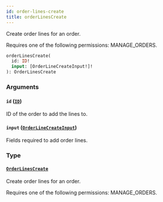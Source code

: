 ```yaml
---
id: order-lines-create
title: orderLinesCreate
---
```


Create order lines for an order.

Requires one of the following permissions: MANAGE_ORDERS.

```graphql
orderLinesCreate(
  id: ID!
  input: [OrderLineCreateInput!]!
): OrderLinesCreate
```

### Arguments

#### `id` ([`ID`](../../../developer/api-reference/scalars/id))

ID of the order to add the lines to.

#### `input` ([`OrderLineCreateInput`](../../../developer/api-reference/inputs/order-line-create-input))

Fields required to add order lines.

### Type

#### [`OrderLinesCreate`](../../../developer/api-reference/objects/order-lines-create)

Create order lines for an order.

Requires one of the following permissions: MANAGE_ORDERS.
